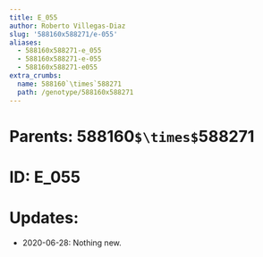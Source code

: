```yaml
---
title: E_055
author: Roberto Villegas-Diaz
slug: '588160x588271/e-055'
aliases:
  - 588160x588271-e_055
  - 588160x588271-e-055
  - 588160x588271-e055
extra_crumbs:
  name: 588160`\times`588271
  path: /genotype/588160x588271
---
```


# **Parents**: 588160`$\times$`588271
# **ID**: E_055
# **Updates**: 
 - 2020-06-28: Nothing new.
